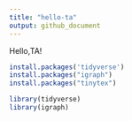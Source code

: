 ```yaml
---
title: "hello-ta"
output: github_document
---
```

Hello,TA!

```r
install.packages('tidyverse')
install.packages("igraph")
install.packages("tinytex")
```
```r
library(tidyverse)
library(igraph)
```


